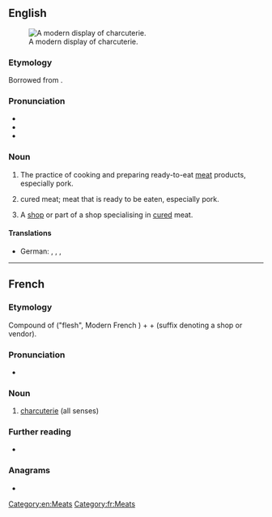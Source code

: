 ==English==
{{wikipedia}}
[[Image:Modern Charcuterie display.jpg|thumb|A modern display of charcuterie.]]

===Etymology===
Borrowed from {{bor|en|fr|charcuterie}}.

===Pronunciation===
* {{IPA|/ʃɑːɹˌkuːtəˈɹi/|/ʃɑːɹˈkuːtəɹi/|lang=en}}
* {{audio|en-us-charcuterie.ogg|Audio (US)|lang=en}}
* {{audio|en-uk-charcuterie.ogg|Audio (UK)|lang=en}}

===Noun===
{{en-noun|~}}

# {{lb|en|uncountable}} The practice of cooking and preparing ready-to-eat [[meat]] products, especially pork.
# {{lb|en|uncountable}} cured meat; meat that is ready to be eaten, especially pork.
# {{lb|en|countable}} A [[shop]] or part of a shop specialising in [[cured]] meat.

====Translations====
{{trans-top|cured meat, ready to be eaten}}
* German: {{t|de|feine Fleisch- und Wurstwaren}}, {{t|de|Wurstdelikatessen}}, {{t|de|verzehrfertige Fleisch- und Wurstwaren}}, {{t|de|Charcuterie|f}} {{qualifier|Switzerland}}
{{trans-mid}}
{{trans-bottom}}

[[Category:en:Meats]]

----

==French==

===Etymology===
Compound of {{etyl|fro|fr}} {{m|fro|char}} ("flesh", Modern French {{m|fr|chair}}) + {{m|fr|cuit||cooked}} + {{m|fr|-erie}} (suffix denoting a shop or vendor).

===Pronunciation===
* {{fr-IPA}}
{{rfap|lang=fr}}

===Noun===
{{fr-noun|f}}

# [[#English|charcuterie]] (all senses)

===Further reading===
* {{R:TLFi}}

===Anagrams===
* {{l|fr|charcutière}}

[[Category:fr:Meats]]